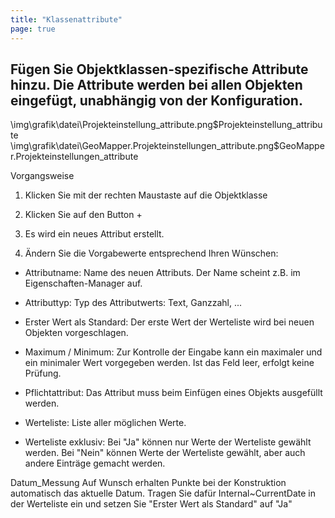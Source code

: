 ```yaml
---
title: "Klassenattribute"
page: true
---
```

## F&#252;gen Sie Objektklassen-spezifische Attribute hinzu. Die Attribute werden bei allen Objekten eingef&#252;gt, unabh&#228;ngig von der Konfiguration.

<GeoDesigner>
<Image>\img\grafik\datei\Projekteinstellung_attribute.png$Projekteinstellung_attribute</Image>
</GeoDesigner>
<GeoMapper>
<Image>\img\grafik\datei\GeoMapper.Projekteinstellungen_attribute.png$GeoMapper.Projekteinstellungen_attribute</Image>
</GeoMapper>


 <Bold> Vorgangsweise </Bold> 

1. Klicken Sie mit der rechten Maustaste auf die Objektklasse

2. Klicken Sie auf den Button <Border>+</Border>  

3. Es wird ein neues Attribut erstellt. 

4. &#196;ndern Sie die Vorgabewerte entsprechend Ihren W&#252;nschen:

- <Bold> Attributname: </Bold>  Name des neuen Attributs. Der Name scheint z.B. im Eigenschaften-Manager auf.

- <Bold> Attributtyp: </Bold>  Typ des Attributwerts: Text, Ganzzahl, ...

- <Bold> Erster Wert als Standard: </Bold>  Der erste Wert der Werteliste wird bei neuen Objekten vorgeschlagen.

- <Bold> Maximum / Minimum: </Bold>  Zur Kontrolle der Eingabe kann ein maximaler und ein minimaler Wert vorgegeben werden. Ist das Feld leer, erfolgt keine Pr&#252;fung.

- <Bold> Pflichtattribut: </Bold>  Das Attribut muss beim Einf&#252;gen eines Objekts ausgef&#252;llt werden.

- <Bold> Werteliste: </Bold>  Liste aller m&#246;glichen Werte.

- <Bold> Werteliste exklusiv: </Bold>  Bei &quot;Ja&quot; k&#246;nnen nur Werte der Werteliste gew&#228;hlt werden. Bei &quot;Nein&quot; k&#246;nnen Werte der Werteliste gew&#228;hlt, aber auch andere Eintr&#228;ge gemacht werden. 







<Success>
 <Bold> Datum_Messung </Bold> 
Auf Wunsch erhalten Punkte bei der Konstruktion automatisch das aktuelle Datum.
Tragen Sie daf&#252;r  <Border>Internal~CurrentDate</Border>  in der Werteliste ein und setzen Sie &quot;Erster Wert als Standard&quot; auf &quot;Ja&quot;
</Success>
